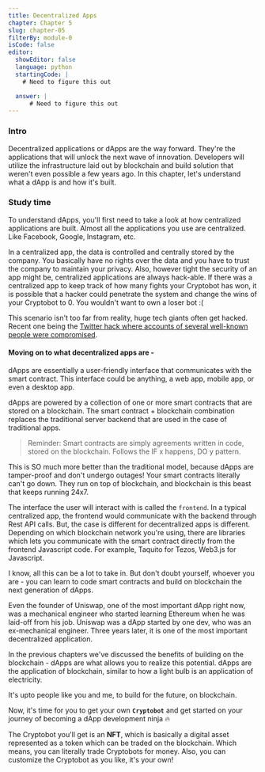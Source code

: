```yaml
---
title: Decentralized Apps
chapter: Chapter 5
slug: chapter-05
filterBy: module-0
isCode: false
editor:
  showEditor: false
  language: python
  startingCode: |
    # Need to figure this out

  answer: |
      # Need to figure this out
---
```

### Intro

Decentralized applications or dApps are the way forward. They're the applications that will unlock the next wave of innovation. Developers will utilize the infrastructure laid out by blockchain and build solution that weren't even possible a few years ago.
In this chapter, let's understand what a dApp is and how it's built.


### Study time

To understand dApps, you'll first need to take a look at how centralized applications are built.
Almost all the applications you use are centralized. Like Facebook, Google, Instagram, etc.

In a centralized app, the data is controlled and centrally stored by the company. 
You basically have no rights over the data and you have to trust the company to maintain your privacy. 
Also, however tight the security of an app might be, centralized applications are always hack-able. 
If there was a centralized app to keep track of how many fights your Cryptobot has won, it is possible that a hacker could penetrate the system and change the wins of your Cryptobot to 0. You wouldn't want to own a loser bot :(

This scenario isn't too far from reality, huge tech giants often get hacked. Recent one being the [Twitter hack where accounts of several well-known people were compromised](https://www.wired.com/story/inside-twitter-hack-election-plan/). 


#### Moving on to what decentralized apps are - 
dApps are essentially a user-friendly interface that communicates with the smart contract. This interface could be anything, a web app, mobile app, or even a desktop app.

dApps are powered by a collection of one or more smart contracts that are stored on a blockchain. 
The smart contract + blockchain combination replaces the traditional server backend that are used in the case of traditional apps. 
 
> Reminder: Smart contracts are simply agreements written in code, stored on the blockchain. Follows the IF x happens, DO y pattern.

This is SO much more better than the traditional model, because dApps are tamper-proof and don't undergo outages!
Your smart contracts literally can't go down. They run on top of blockchain, and blockchain is this beast that keeps running 24x7.

The interface the user will interact with is called the `frontend`.
In a typical centralized app, the frontend would communicate with the backend through Rest API calls.
But, the case is different for decentralized apps is different. Depending on which blockchain network you're using, there are libraries which lets you communicate with the smart contract directly from the frontend Javascript code. For example, Taquito for Tezos, Web3.js for Javascript. 

I know, all this can be a lot to take in. 
But don't doubt yourself, whoever you are - you can learn to code smart contracts and build on blockchain the next generation of dApps.

Even the founder of Uniswap, one of the most important dApp right now, was a mechanical engineer who started learning Ethereum when he was laid-off from his job. 
Uniswap was a dApp started by one dev, who was an ex-mechanical engineer.
Three years later, it is one of the most important decentralized application.


In the previous chapters we've discussed the benefits of building on the blockchain - dApps are what allows you to realize this potential. 
dApps are the application of blockchain, similar to how a light bulb is an application of electricity.

It's upto people like you and me, to build for the future, on blockchain. 

Now, it's time for you to get your own **`Cryptobot`** and get started on your journey of becoming a dApp development ninja 🔥

The Cryptobot you'll get is an **NFT**, which is basically a digital asset represented as a token which can be traded on the blockchain. Which means, you can literally trade Cryptobots for money.
Also, you can customize the Cryptobot as you like, it's your own!